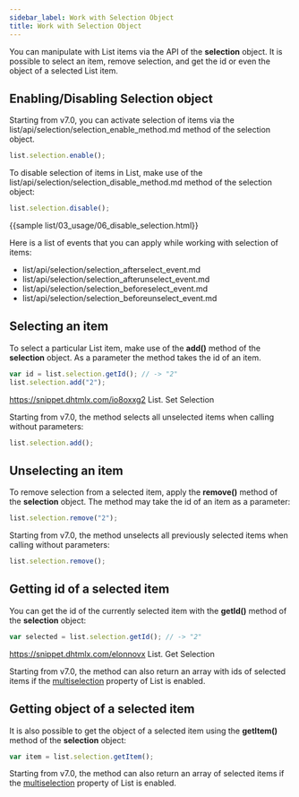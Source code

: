 ```yaml
---
sidebar_label: Work with Selection Object
title: Work with Selection Object
---          
```


You can manipulate with List items via the API of the <strong>selection</strong> object. It is possible to select an item, remove selection, and get the id or even the object of a selected List item.

Enabling/Disabling Selection object
---------------------------------

Starting from v7.0, you can activate selection of items via the list/api/selection/selection_enable_method.md method of the selection object.

~~~js
list.selection.enable();
~~~

To disable selection of items in List, make use of the list/api/selection/selection_disable_method.md method of the selection object:

~~~js
list.selection.disable();
~~~

{{sample list/03_usage/06_disable_selection.html}}


Here is a list of events that you can apply while working with selection of items:

- list/api/selection/selection_afterselect_event.md
- list/api/selection/selection_afterunselect_event.md
- list/api/selection/selection_beforeselect_event.md
- list/api/selection/selection_beforeunselect_event.md

Selecting an item
--------------------

To select a particular List item, make use of the <strong>add()</strong> method of the <strong>selection</strong> object. As a parameter the method takes the id of an item. 

~~~js
var id = list.selection.getId(); // -> "2"
list.selection.add("2");
~~~

https://snippet.dhtmlx.com/io8oxxg2	List. Set Selection

Starting from v7.0, the method selects all unselected items when calling without parameters:

~~~js
list.selection.add();
~~~

Unselecting an item
--------------------

To remove selection from a selected item, apply the <strong>remove()</strong> method of the <strong>selection</strong> object. The method may take the id of an item as a parameter:

~~~js
list.selection.remove("2"); 
~~~

Starting from v7.0, the method unselects all previously selected items when calling without parameters:

~~~js
list.selection.remove();
~~~

Getting id of a selected item
----------------------------

You can get the id of the currently selected item with the <strong>getId()</strong> method of the <strong>selection</strong> object:

~~~js
var selected = list.selection.getId(); // -> "2"
~~~

https://snippet.dhtmlx.com/elonnovx	List. Get Selection

Starting from v7.0, the method can also return an array with ids of selected items if the [multiselection](/list/api/list_multiselection_config) property of List is enabled.


Getting object of a selected item
---------------------------------

It is also possible to get the object of a selected item using the <strong>getItem()</strong> method of the <strong>selection</strong> object:

~~~js
var item = list.selection.getItem();
~~~

Starting from v7.0, the method can also return an array of selected items if the [multiselection](/list/api/list_multiselection_config) property of List is enabled.

